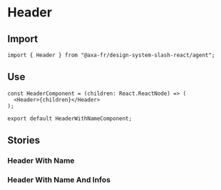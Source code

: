 

<Meta of={HeaderAgentStories} />

# Header

## Import

```tsx
import { Header } from "@axa-fr/design-system-slash-react/agent";
```

## Use

```tsx
const HeaderComponent = (children: React.ReactNode) => (
  <Header>{children}</Header>
);

export default HeaderWithNameComponent;
```

## Stories

### Header With Name

<Canvas of={HeaderAgentStories.HeaderWithName} />
<Controls of={HeaderAgentStories.HeaderWithName} />

### Header With Name And Infos

<Canvas of={HeaderAgentStories.HeaderWithNameAndInfos} />
<Controls of={HeaderAgentStories.HeaderWithNameAndInfos} />
